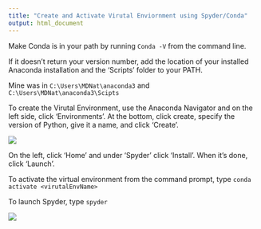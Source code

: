 ```yaml
---
title: "Create and Activate Virutal Enviornment using Spyder/Conda"
output: html_document
---
```


Make Conda is in your path by running `Conda -V` from the command line.

If it doesn't return your version number, add the location of your installed Anaconda installation and the 'Scripts' folder to your PATH.

Mine was in `C:\Users\MDNat\anaconda3` and `C:\Users\MDNat\anaconda3\Scipts`

To create the Virutal Environment, use the Anaconda Navigator and on the left side, click 'Environments'. At the bottom, click create, specify the version of Python, give it a name, and click 'Create'.

![](https://raw.githubusercontent.com/manoantares2/stackimgs/master/nav_opt_2.jpg)

On the left, click 'Home' and under 'Spyder' click 'Install'. When it's done, click 'Launch'.

To activate the virtual environment from the command prompt, type `conda activate <virutalEnvName>`

To launch Spyder, type `spyder`

![](images/conda_virtual_env.png)